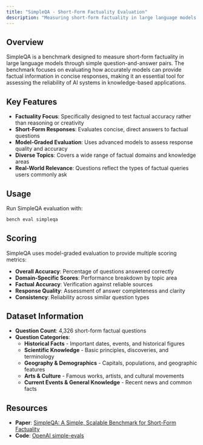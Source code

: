 ```yaml
---
title: "SimpleQA - Short-Form Factuality Evaluation"
description: "Measuring short-form factuality in large language models with simple Q&A pairs"
---
```


## Overview

SimpleQA is a benchmark designed to measure short-form factuality in large language models through simple question-and-answer pairs. The benchmark focuses on evaluating how accurately models can provide factual information in concise responses, making it an essential tool for assessing the reliability of AI systems in knowledge-based applications.

## Key Features

- **Factuality Focus**: Specifically designed to test factual accuracy rather than reasoning or creativity
- **Short-Form Responses**: Evaluates concise, direct answers to factual questions
- **Model-Graded Evaluation**: Uses advanced models to assess response quality and accuracy
- **Diverse Topics**: Covers a wide range of factual domains and knowledge areas
- **Real-World Relevance**: Questions reflect the types of factual queries users commonly ask


## Usage

Run SimpleQA evaluation with:

```bash
bench eval simpleqa
```

## Scoring

SimpleQA uses model-graded evaluation to provide multiple scoring metrics:

- **Overall Accuracy**: Percentage of questions answered correctly
- **Domain-Specific Scores**: Performance breakdown by topic area
- **Factual Accuracy**: Verification against reliable sources
- **Response Quality**: Assessment of answer completeness and clarity
- **Consistency**: Reliability across similar question types

## Dataset Information

- **Question Count**: 4,326 short-form factual questions
- **Question Categories**:
  - **Historical Facts** - Important dates, events, and historical figures
  - **Scientific Knowledge** - Basic principles, discoveries, and terminology
  - **Geography & Demographics** - Capitals, populations, and geographic features
  - **Arts & Culture** - Famous works, artists, and cultural movements
  - **Current Events & General Knowledge** - Recent news and common facts

## Resources

- **Paper**: [SimpleQA: A Simple, Scalable Benchmark for Short-Form Factuality](https://arxiv.org/abs/2408.13003)
- **Code**: [OpenAI simple-evals](https://github.com/openai/simple-evals)
